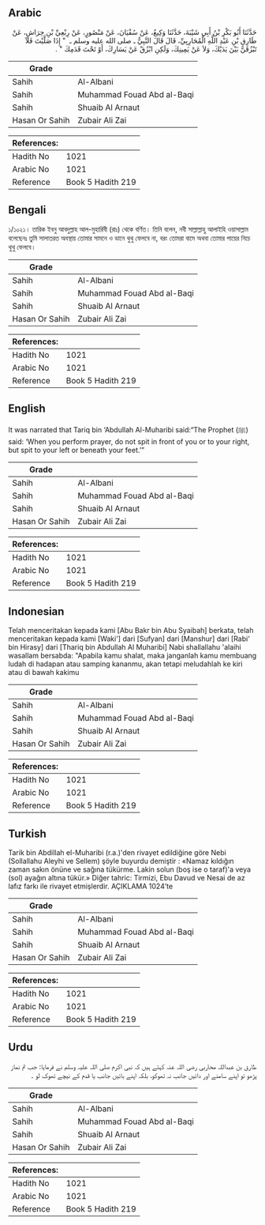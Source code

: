 ## Arabic


<div dir="rtl" lang="ar" style={{fontSize:'larger',backgroundColor:'#f8f9fa',padding:20}}>
حَدَّثَنَا أَبُو بَكْرِ بْنُ أَبِي شَيْبَةَ، حَدَّثَنَا وَكِيعٌ، عَنْ سُفْيَانَ، عَنْ مَنْصُورٍ، عَنْ رِبْعِيِّ بْنِ حِرَاشٍ، عَنْ طَارِقِ بْنِ عَبْدِ اللَّهِ الْمُحَارِبِيِّ، قَالَ قَالَ النَّبِيُّ ـ صلى الله عليه وسلم ـ ‏ "‏ إِذَا صَلَّيْتَ فَلاَ تَبْزُقَنَّ بَيْنَ يَدَيْكَ، وَلاَ عَنْ يَمِينِكَ، وَلَكِنِ ابْزُقْ عَنْ يَسَارِكَ، أَوْ تَحْتَ قَدَمِكَ ‏"‏ ‏.‏
</div>
<div style={{backgroundColor:'#f8f9fa',padding:20, marginBottom: 10}}><table> <thead> <tr> <th>Grade</th> <th></th> </tr> </thead> <tbody> <tr><td>Sahih</td><td>Al-Albani</td></tr><tr><td>Sahih</td><td>Muhammad Fouad Abd al-Baqi</td></tr><tr><td>Sahih</td><td>Shuaib Al Arnaut</td></tr><tr><td>Hasan Or Sahih</td><td>Zubair Ali Zai</td></tr></tbody></table><table> <thead> <tr> <th>References:</th> <th></th> </tr> </thead> <tbody><tr><td>Hadith No</td><td>1021</td></tr><tr><td>Arabic No</td><td>1021</td></tr><tr><td>Reference</td><td>Book 5 Hadith 219</td></tr></tbody></table></div>

## Bengali


<div dir="ltr" lang="bn" style={{fontSize:'larger',backgroundColor:'#f8f9fa',padding:20}}>
১/১০২১। তারিক ইবনু আবদুল্লাহ আল-মুহারিবী (রাঃ) থেকে বর্ণিত। তিনি বলেন, নবী সাল্লাল্লাহু আলাইহি ওয়াসাল্লাম বলেছেনঃ তুমি সালাতরত অবস্থায় তোমার সামনে ও ডানে থুথু ফেলবে না, বরং তোমরা বামে অথবা তোমার পায়ের নিচে থুথু ফেলবে।
</div>
<div style={{backgroundColor:'#f8f9fa',padding:20, marginBottom: 10}}><table> <thead> <tr> <th>Grade</th> <th></th> </tr> </thead> <tbody> <tr><td>Sahih</td><td>Al-Albani</td></tr><tr><td>Sahih</td><td>Muhammad Fouad Abd al-Baqi</td></tr><tr><td>Sahih</td><td>Shuaib Al Arnaut</td></tr><tr><td>Hasan Or Sahih</td><td>Zubair Ali Zai</td></tr></tbody></table><table> <thead> <tr> <th>References:</th> <th></th> </tr> </thead> <tbody><tr><td>Hadith No</td><td>1021</td></tr><tr><td>Arabic No</td><td>1021</td></tr><tr><td>Reference</td><td>Book 5 Hadith 219</td></tr></tbody></table></div>

## English


<div dir="ltr" lang="en" style={{fontSize:'larger',backgroundColor:'#f8f9fa',padding:20}}>
It was narrated that Tariq bin ‘Abdullah Al-Muharibi said:“The Prophet (ﷺ) said: ‘When you perform prayer, do not spit in front of you or to your right, but spit to your left or beneath your feet.’”
</div>
<div style={{backgroundColor:'#f8f9fa',padding:20, marginBottom: 10}}><table> <thead> <tr> <th>Grade</th> <th></th> </tr> </thead> <tbody> <tr><td>Sahih</td><td>Al-Albani</td></tr><tr><td>Sahih</td><td>Muhammad Fouad Abd al-Baqi</td></tr><tr><td>Sahih</td><td>Shuaib Al Arnaut</td></tr><tr><td>Hasan Or Sahih</td><td>Zubair Ali Zai</td></tr></tbody></table><table> <thead> <tr> <th>References:</th> <th></th> </tr> </thead> <tbody><tr><td>Hadith No</td><td>1021</td></tr><tr><td>Arabic No</td><td>1021</td></tr><tr><td>Reference</td><td>Book 5 Hadith 219</td></tr></tbody></table></div>

## Indonesian


<div dir="ltr" lang="id" style={{fontSize:'larger',backgroundColor:'#f8f9fa',padding:20}}>
Telah menceritakan kepada kami [Abu Bakr bin Abu Syaibah] berkata, telah menceritakan kepada kami [Waki'] dari [Sufyan] dari [Manshur] dari [Rabi' bin Hirasy] dari [Thariq bin Abdullah Al Muharibi] Nabi shallallahu 'alaihi wasallam bersabda: "Apabila kamu shalat, maka janganlah kamu membuang ludah di hadapan atau samping kananmu, akan tetapi meludahlah ke kiri atau di bawah kakimu
</div>
<div style={{backgroundColor:'#f8f9fa',padding:20, marginBottom: 10}}><table> <thead> <tr> <th>Grade</th> <th></th> </tr> </thead> <tbody> <tr><td>Sahih</td><td>Al-Albani</td></tr><tr><td>Sahih</td><td>Muhammad Fouad Abd al-Baqi</td></tr><tr><td>Sahih</td><td>Shuaib Al Arnaut</td></tr><tr><td>Hasan Or Sahih</td><td>Zubair Ali Zai</td></tr></tbody></table><table> <thead> <tr> <th>References:</th> <th></th> </tr> </thead> <tbody><tr><td>Hadith No</td><td>1021</td></tr><tr><td>Arabic No</td><td>1021</td></tr><tr><td>Reference</td><td>Book 5 Hadith 219</td></tr></tbody></table></div>

## Turkish


<div dir="ltr" lang="tr" style={{fontSize:'larger',backgroundColor:'#f8f9fa',padding:20}}>
Tarik bin Abdillah el-Muharibi (r.a.)'den rivayet edildiğine göre Nebi (Sollallahu Aleyhi ve Sellem) şöyle buyurdu demiştir : «Namaz kıldığın zaman sakın önüne ve sağına tükürme. Lakin solun (boş ise o taraf)'a veya (sol) ayağın altına tükür.» Diğer tahric: Tirmizi, Ebu Davud ve Nesai de az lafız farkı ile rivayet etmişlerdir. AÇIKLAMA 1024’te
</div>
<div style={{backgroundColor:'#f8f9fa',padding:20, marginBottom: 10}}><table> <thead> <tr> <th>Grade</th> <th></th> </tr> </thead> <tbody> <tr><td>Sahih</td><td>Al-Albani</td></tr><tr><td>Sahih</td><td>Muhammad Fouad Abd al-Baqi</td></tr><tr><td>Sahih</td><td>Shuaib Al Arnaut</td></tr><tr><td>Hasan Or Sahih</td><td>Zubair Ali Zai</td></tr></tbody></table><table> <thead> <tr> <th>References:</th> <th></th> </tr> </thead> <tbody><tr><td>Hadith No</td><td>1021</td></tr><tr><td>Arabic No</td><td>1021</td></tr><tr><td>Reference</td><td>Book 5 Hadith 219</td></tr></tbody></table></div>

## Urdu


<div dir="rtl" lang="ur" style={{fontSize:'larger',backgroundColor:'#f8f9fa',padding:20}}>
طارق بن عبداللہ محاربی رضی اللہ عنہ کہتے ہیں کہ نبی اکرم صلی اللہ علیہ وسلم نے فرمایا: جب تم نماز پڑھو تو اپنے سامنے اور دائیں جانب نہ تھوکو، بلکہ اپنے بائیں جانب یا قدم کے نیچے تھوک لو ۔
</div>
<div style={{backgroundColor:'#f8f9fa',padding:20, marginBottom: 10}}><table> <thead> <tr> <th>Grade</th> <th></th> </tr> </thead> <tbody> <tr><td>Sahih</td><td>Al-Albani</td></tr><tr><td>Sahih</td><td>Muhammad Fouad Abd al-Baqi</td></tr><tr><td>Sahih</td><td>Shuaib Al Arnaut</td></tr><tr><td>Hasan Or Sahih</td><td>Zubair Ali Zai</td></tr></tbody></table><table> <thead> <tr> <th>References:</th> <th></th> </tr> </thead> <tbody><tr><td>Hadith No</td><td>1021</td></tr><tr><td>Arabic No</td><td>1021</td></tr><tr><td>Reference</td><td>Book 5 Hadith 219</td></tr></tbody></table></div>
